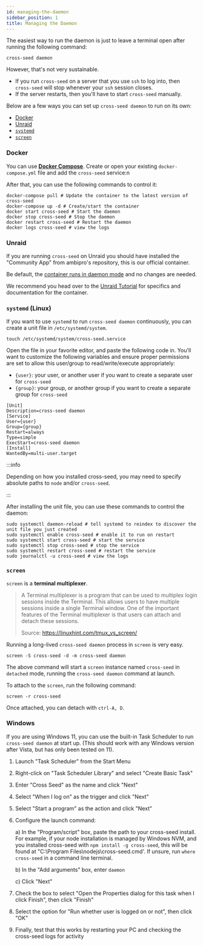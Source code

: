```yaml
---
id: managing-the-daemon
sidebar_position: 1
title: Managing the Daemon
---
```



The easiest way to run the daemon is just to leave a terminal open after running
the following command:

```shell
cross-seed daemon
```

However, that's not very sustainable.

-   If you run `cross-seed` on a server that you use `ssh` to log into, then
    `cross-seed` will stop whenever your `ssh` session closes.
-   If the server restarts, then you'll have to start `cross-seed` manually.

Below are a few ways you can set up `cross-seed daemon` to run on its own:

-   [Docker](#docker)
-   [Unraid](#unraid)
-   [`systemd`](#systemd-linux)
-   [`screen`](#screen)

### Docker

You can use [**Docker Compose**](https://docs.docker.com/compose/install).
Create or open your existing `docker-compose.yml` file and add the `cross-seed`
service:n

<DockerCompose />

After that, you can use the following commands to control it:

```shell
docker-compose pull # Update the container to the latest version of cross-seed
docker-compose up -d # Create/start the container
docker start cross-seed # Start the daemon
docker stop cross-seed # Stop the daemon
docker restart cross-seed # Restart the daemon
docker logs cross-seed # view the logs
```

### Unraid

If you are running `cross-seed` on Unraid you should have installed the
"Community App" from ambipro's repository, this is our official container.

Be default, the
[container runs in daemon mode](../tutorials/unraid.md#automationscheduling) and
no changes are needed.

We recommend you head over to the [Unraid Tutorial](../tutorials/unraid.md) for
specifics and documentation for the container.

### `systemd` (Linux)

If you want to use `systemd` to run `cross-seed daemon` continuously, you can
create a unit file in `/etc/systemd/system`.

```shell
touch /etc/systemd/system/cross-seed.service
```

Open the file in your favorite editor, and paste the following code in. You'll
want to customize the following variables and ensure proper permissions are set
to allow this user/group to read/write/execute appropriately:

-   `{user}`: your user, or another user if you want to create a separate user
    for `cross-seed`
-   `{group}`: your group, or another group if you want to create a separate
    group for `cross-seed`

```unit file (systemd)
[Unit]
Description=cross-seed daemon
[Service]
User={user}
Group={group}
Restart=always
Type=simple
ExecStart=cross-seed daemon
[Install]
WantedBy=multi-user.target
```

:::info

Depending on how you installed cross-seed, you may need to specify absolute
paths to `node` and/or `cross-seed`.

:::

After installing the unit file, you can use these commands to control the
daemon:

```shell
sudo systemctl daemon-reload # tell systemd to reindex to discover the unit file you just created
sudo systemctl enable cross-seed # enable it to run on restart
sudo systemctl start cross-seed # start the service
sudo systemctl stop cross-seed # stop the service
sudo systemctl restart cross-seed # restart the service
sudo journalctl -u cross-seed # view the logs
```

### `screen`

`screen` is a **terminal multiplexer**.

> A Terminal multiplexer is a program that can be used to multiplex login
> sessions inside the Terminal. This allows users to have multiple sessions
> inside a single Terminal window. One of the important features of the Terminal
> multiplexer is that users can attach and detach these sessions.
>
> Source: https://linuxhint.com/tmux_vs_screen/

Running a long-lived `cross-seed daemon` process in `screen` is very easy.

```shell
screen -S cross-seed -d -m cross-seed daemon
```

The above command will start a `screen` instance named `cross-seed` in
`detached` mode, running the `cross-seed daemon` command at launch.

To attach to the `screen`, run the following command:

```shell
screen -r cross-seed
```

Once attached, you can detach with `ctrl-A, D`.

### Windows

If you are using Windows 11, you can use the built-in Task Scheduler to run `cross-seed daemon` at start up. (This should work with any Windows version after Vista, but has only been tested on 11).
1. Launch "Task Scheduler" from the Start Menu
2. Right-click on "Task Scheduler Library" and select "Create Basic Task"
3. Enter "Cross Seed" as the name and click "Next"
4. Select "When I log on" as the trigger and click "Next"
5. Select "Start a program" as the action and click "Next"
6. Configure the launch command:

    a) In the "Program/script" box, paste the path to your cross-seed install. For example, if your node installation is managed by Windows NVM, and you installed cross-seed with `npm install -g cross-seed`, this will be found at "C:\Program Files\nodejs\cross-seed.cmd'. If unsure, run `where cross-seed` in a command line terminal.
    
    b) In the "Add arguments" box, enter `daemon`
    
    c) Click "Next"
7. Check the box to select "Open the Properties dialog for this task when I click Finish", then click "Finish"
8. Select the option for "Run whether user is logged on or not", then click "OK"
9. Finally, test that this works by restarting your PC and checking the cross-seed logs for activity
